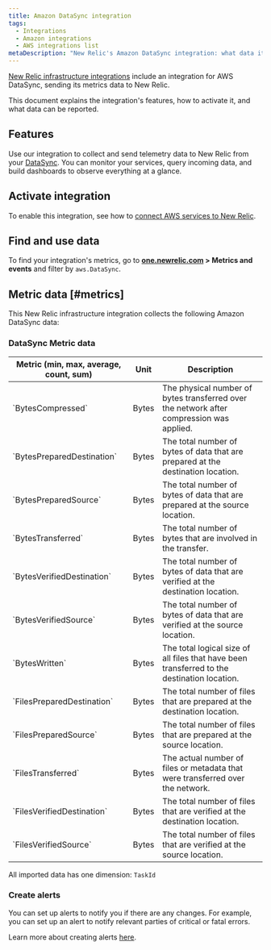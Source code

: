```yaml
---
title: Amazon DataSync integration
tags:
  - Integrations
  - Amazon integrations
  - AWS integrations list
metaDescription: "New Relic's Amazon DataSync integration: what data it reports and how to enable it."
---
```


[New Relic infrastructure integrations](/docs/infrastructure/integrations-getting-started/getting-started/introduction-infrastructure-integrations) include an integration for AWS DataSync, sending its metrics data to New Relic.

This document explains the integration's features, how to activate it, and what data can be reported.

## Features

Use our integration to collect and send telemetry data to New Relic from your [DataSync](https://aws.amazon.com/datasync/). You can monitor your services, query incoming data, and build dashboards to observe everything at a glance.

## Activate integration

To enable this integration, see how to [connect AWS services to New Relic](/docs/infrastructure/amazon-integrations/connect/aws-metric-stream-setup/).

## Find and use data

To find your integration's metrics, go to **[one.newrelic.com](https://one.newrelic.com/all-capabilities) > Metrics and events** and filter by `aws.DataSync`.

## Metric data [#metrics]

This New Relic infrastructure integration collects the following Amazon DataSync data:

### DataSync Metric data

<table>
  <thead>
    <tr>
      <th style={{ width: "200px" }}>
      Metric (min, max, average, count, sum)  
      </th>
      <th>
      Unit  
      </th>
      <th>
      Description
      </th>
    </tr>
  </thead>
    <tbody>
    <tr>
      <td>
      `BytesCompressed`
      </td>
      <td>
      Bytes
      </td>
      <td>
      The physical number of bytes transferred over the network after compression was applied.
      </td>
    </tr>
    <tr>
      <td>
      `BytesPreparedDestination`
      </td>
      <td>
      Bytes
      </td>
      <td>
      The total number of bytes of data that are prepared at the destination location.
      </td>
    </tr>
    <tr>
      <td>
      `BytesPreparedSource`
      </td>
      <td>
      Bytes
      </td>
      <td>
      The total number of bytes of data that are prepared at the source location.
      </td>
    </tr>
    <tr>
      <td>
      `BytesTransferred`
      </td>
      <td>
      Bytes
      </td>
      <td>
      The total number of bytes that are involved in the transfer.
      </td>
    </tr>
    <tr>
      <td>
      `BytesVerifiedDestination`
      </td>
      <td>
      Bytes
      </td>
      <td>
      The total number of bytes of data that are verified at the destination location.
      </td>
    </tr>
    <tr>
      <td>
      `BytesVerifiedSource`
      </td>
      <td>
      Bytes
      </td>
      <td>
      The total number of bytes of data that are verified at the source location.
      </td>
    </tr>
    <tr>
      <td>
      `BytesWritten`
      </td>
      <td>
      Bytes
      </td>
      <td>
      The total logical size of all files that have been transferred to the destination location.
      </td>
    </tr>
    <tr>
      <td>
      `FilesPreparedDestination`
      </td>
      <td>
      Bytes
      </td>
      <td>
      The total number of files that are prepared at the destination location.
      </td>
    </tr>
    <tr>
      <td>
      `FilesPreparedSource`
      </td>
      <td>
      Bytes
      </td>
      <td>
      The total number of files that are prepared at the source location.
      </td>
    </tr>
    <tr>
      <td>
      `FilesTransferred`
      </td>
      <td>
      Bytes
      </td>
      <td>
      The actual number of files or metadata that were transferred over the network.
      </td>
    </tr>
    <tr>
      <td>
      `FilesVerifiedDestination`
      </td>
      <td>
      Bytes
      </td>
      <td>
      The total number of files that are verified at the destination location.
      </td>
    </tr>
    <tr>
      <td>
      `FilesVerifiedSource`
      </td>
      <td>
      Bytes
      </td>
      <td>
      The total number of files that are verified at the source location.
      </td>
    </tr>
    </tbody>
</table>

All imported data has one dimension: `TaskId`

### Create alerts

You can set up alerts to notify you if there are any changes. For example, you can set up an alert to notify relevant parties of critical or fatal errors.

Learn more about creating alerts [here](/docs/alerts-applied-intelligence/new-relic-alerts/get-started/your-first-nrql-condition/).
